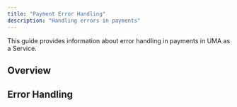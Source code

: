 ```yaml
---
title: "Payment Error Handling"
description: "Handling errors in payments"
---
```


This guide provides information about error handling in payments in UMA as a Service.

## Overview

## Error Handling